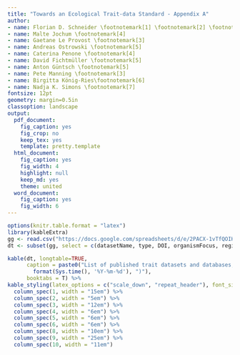 ```yaml
---
title: "Towards an Ecological Trait-data Standard - Appendix A"
author:
- name: Florian D. Schneider \footnotemark[1] \footnotemark[2] \footnotemark[3]
- name: Malte Jochum \footnotemark[4]
- name: Gaetane Le Provost \footnotemark[3]
- name: Andreas Ostrowski \footnotemark[5]
- name: Caterina Penone \footnotemark[4]
- name: David Fichtmüller \footnotemark[5]
- name: Anton Güntsch \footnotemark[5]
- name: Pete Manning \footnotemark[3]
- name: Birgitta König-Ries\footnotemark[6]
- name: Nadja K. Simons \footnotemark[7]
fontsize: 12pt
geometry: margin=0.5in
classoption: landscape
output:
  pdf_document:
    fig_caption: yes
    fig_crop: no
    keep_tex: yes
    template: pretty.template
  html_document:
    fig_caption: yes
    fig_width: 4
    highlight: null
    keep_md: yes
    theme: united
  word_document:
    fig_caption: yes
    fig_width: 6
---
```


\renewcommand{\thefootnote}{\fnsymbol{footnote}}

\footnotetext[1]{Corresponding author: florian.dirk.schneider@gmail.com}
\footnotetext[2]{Institute of Linguistics and Literary Studies, Technische Universität Darmstadt, Darmstadt, Germany}
\footnotetext[3]{Senckenberg Biodiversity and Climate Research Centre (BiK-F) Frankfurt am Main, Germany}
\footnotetext[4]{Institute of Plant Sciences, University of Bern, Bern, Switzerland}
\footnotetext[5]{Botanic Garden and Botanical Museum Berlin, Freie Universität Berlin, Berlin, Germany}
\footnotetext[6]{Department of Mathematics and Computer Science, Friedrich-Schiller-Universität Jena, Jena, Germany}
\footnotetext[7]{Department for Ecology and Ecosystem Management, Center for Life and Food Sciences Weihenstephan, Technische Universität München, Freising, Germany}

\newpage

```r
options(knitr.table.format = "latex")
library(kableExtra)
gg <- read.csv("https://docs.google.com/spreadsheets/d/e/2PACX-1vTfQOIHjJv5x_YHgq14DR7VLTvycfsl2Njj2Ip4p2a5kca8AX5t5cmaial6Bg-MX9pBDOJaJfnlR7Qj/pub?gid=0&single=true&output=csv", encoding = "UTF-8")
dt <- subset(gg, select = c(datasetName, type, DOI, organismFocus, regionalFocus, NumberTaxa, NumberTraits, Responsible, CiteAs, TermsOfUse))

kable(dt, longtable=TRUE, 
      caption = paste0("List of published trait datasets and databases; static copy of the living spreadsheet at https://goo.gl/QxzfHy (access date ",
        format(Sys.time(), '%Y-%m-%d'), ")"), 
      booktabs = T) %>%
kable_styling(latex_options = c("scale_down", "repeat_header"), font_size = 6) %>%
  column_spec(1, width = "15em") %>%
  column_spec(2, width = "5em") %>%
  column_spec(3, width = "12em") %>%
  column_spec(4, width = "6em") %>%
  column_spec(5, width = "6em") %>%
  column_spec(6, width = "6em") %>%
  column_spec(8, width = "10em") %>%
  column_spec(9, width = "25em") %>%
  column_spec(10, width = "11em") 
```

